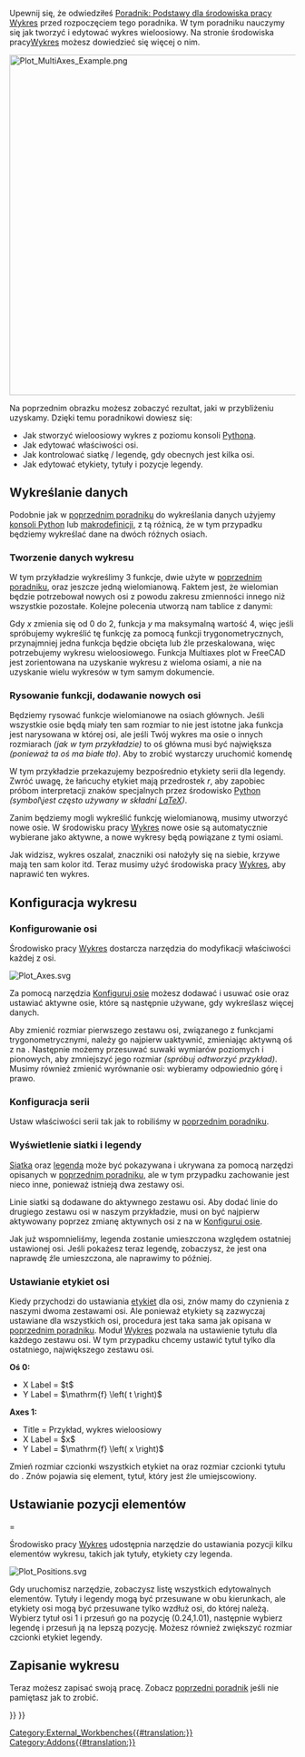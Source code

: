 <languages/>

{{TutorialInfo/pl
|Topic=środowisko pracy wykres
|Level=średniozaawansowany
|Time=dowolny
|Author=
|FCVersion= -
|Files=
}}

Upewnij się, że odwiedziłeś [[Plot_Basic_tutorial/pl|Poradnik: Podstawy dla środowiska pracy Wykres]] przed rozpoczęciem tego poradnika. W tym poradniku nauczymy się jak tworzyć i edytować wykres wieloosiowy. Na stronie środowiska  pracy[[Plot_Workbench/pl|Wykres]] możesz dowiedzieć się więcej o nim.

[[Image:Plot_MultiAxes_Example.png|600px]]
{{Caption|Przykład wykresu wieloosiowego}}

Na poprzednim obrazku możesz zobaczyć rezultat, jaki w przybliżeniu uzyskamy. Dzięki temu poradnikowi dowiesz się:
* Jak stworzyć wieloosiowy wykres z poziomu konsoli [[Python_console/pl|Pythona]].
* Jak edytować właściwości osi.
* Jak kontrolować siatkę / legendę, gdy obecnych jest kilka osi.
* Jak edytować etykiety, tytuły i pozycje legendy.

<span id="Plotting_data"></span>
==Wykreślanie danych==


Podobnie jak w [[Plot_Basic_tutorial/pl|poprzednim poradniku]] do wykreślania danych użyjemy [[Python_console/pl|konsoli Python]] lub [[Macros|makrodefinicji]], z tą różnicą, że w tym przypadku będziemy wykreślać dane na dwóch różnych osiach.

<span id="Creating_plot_data"></span>
===Tworzenie danych wykresu===

W tym przykładzie wykreślimy 3 funkcje, dwie użyte w [[Plot_Basic_tutorial/pl|poprzednim poradniku]], oraz jeszcze jedną wielomianową. Faktem jest, że wielomian będzie potrzebował nowych osi z powodu zakresu zmienności innego niż wszystkie pozostałe. Kolejne polecenia utworzą nam tablice z danymi:

{{Code|code=
import math
p = range(0,1001)
x = [2.0*xx/1000.0 for xx in p]
y = [xx**2.0 for xx in x]
t = [tt/1000.0 for tt in p]
s = [math.sin(math.pi*2.0*tt) for tt in t]
c = [math.cos(math.pi*2.0*tt) for tt in t]
}}

Gdy ''x'' zmienia się od 0 do 2, funkcja ''y'' ma maksymalną wartość 4, więc jeśli spróbujemy wykreślić tę funkcję za pomocą funkcji trygonometrycznych, przynajmniej jedna funkcja będzie obcięta lub źle przeskalowana, więc potrzebujemy wykresu wieloosiowego. Funkcja Multiaxes plot w FreeCAD jest zorientowana na uzyskanie wykresu z wieloma osiami, a nie na uzyskanie wielu wykresów w tym samym dokumencie.

<span id="Drawing_functions,_adding_new_axes"></span>
===Rysowanie funkcji, dodawanie nowych osi===

Będziemy rysować funkcje wielomianowe na osiach głównych. Jeśli wszystkie osie będą miały ten sam rozmiar to nie jest istotne jaka funkcja jest narysowana w której osi, ale jeśli Twój wykres ma osie o innych rozmiarach ''(jak w tym przykładzie)'' to oś główna musi być największa ''(ponieważ ta oś ma białe tło)''. Aby to zrobić wystarczy uruchomić komendę

{{Code|code=
try:
    from FreeCAD.Plot import Plot
except ImportError:
    from freecad.plot import Plot

Plot.plot(t,s,r"$\sin\left( 2 \pi t \right)$")
Plot.plot(t,c,r"$\cos\left( 2 \pi t \right)$")
}}

W tym przykładzie przekazujemy bezpośrednio etykiety serii dla legendy. Zwróć uwagę, że łańcuchy etykiet mają przedrostek ''r'', aby zapobiec próbom interpretacji znaków specjalnych przez środowisko [[Python/pl|Python]] ''(symbol ''\'' jest często używany w składni [https://www.latex-project.org/ LaTeX])''.

Zanim będziemy mogli wykreślić funkcję wielomianową, musimy utworzyć nowe osie. W środowisku pracy [[Plot_Workbench/pl|Wykres]] nowe osie są automatycznie wybierane jako aktywne, a nowe wykresy będą powiązane z tymi osiami.

{{Code|code=
Plot.addNewAxes()
Plot.plot(x,y,r"$x^2$")
}}

Jak widzisz, wykres oszalał, znaczniki osi nałożyły się na siebie, krzywe mają ten sam kolor itd. Teraz musimy użyć środowiska pracy [[Plot_Workbench/pl|Wykres]], aby naprawić ten wykres.

<span id="Configuring_plot"></span>
==Konfiguracja wykresu==

<span id="Configuring_axes"></span>
===Konfigurowanie osi===

Środowisko pracy [[Plot_Workbench/pl|Wykres]] dostarcza narzędzia do modyfikacji właściwości każdej z osi.

[[Image:Plot_Axes.svg‎]]
{{Caption|Ikonka narzędzia konfiguracji osi}}

Za pomocą narzędzia [[Plot_Axes/pl|Konfiguruj osie]] możesz dodawać i usuwać osie oraz ustawiać aktywne osie, które są następnie używane, gdy wykreślasz więcej danych.

Aby zmienić rozmiar pierwszego zestawu osi, związanego z funkcjami trygonometrycznymi, należy go najpierw uaktywnić, zmieniając aktywną oś z {{Value|1}} na {{Value|0}}. Następnie możemy przesuwać suwaki wymiarów poziomych i pionowych, aby zmniejszyć jego rozmiar ''(spróbuj odtworzyć przykład)''. Musimy również zmienić wyrównanie osi: wybieramy odpowiednio górę i prawo.

<span id="Configuring_series"></span>
===Konfiguracja serii===

Ustaw właściwości serii tak jak to robiliśmy w [[Plot_Basic_tutorial/pl|poprzednim poradniku]].

<span id="Showing_grid_and_legend"></span>
===Wyświetlenie siatki i legendy===

[[Plot_Grid/pl|Siatka]] oraz [[Plot_Legend/pl|legenda]] może być pokazywana i ukrywana za pomocą narzędzi opisanych w [[Plot_Basic_tutorial/pl|poprzednim poradniku]], ale w tym przypadku zachowanie jest nieco inne, ponieważ istnieją dwa zestawy osi.

Linie siatki są dodawane do aktywnego zestawu osi. Aby dodać linie do drugiego zestawu osi w naszym przykładzie, musi on być najpierw aktywowany poprzez zmianę aktywnych osi z {{Value|0}} na {{Value|1}} w [[Plot_Axes/pl|Konfiguruj osie]].

Jak już wspomnieliśmy, legenda zostanie umieszczona względem ostatniej ustawionej osi. Jeśli pokażesz teraz legendę, zobaczysz, że jest ona naprawdę źle umieszczona, ale naprawimy to później.

<span id="Setting_axes_labels"></span>
===Ustawianie etykiet osi===

Kiedy przychodzi do ustawiania [[Plot_Labels/pl|etykiet]] dla osi, znów mamy do czynienia z naszymi dwoma zestawami osi. Ale ponieważ etykiety są zazwyczaj ustawiane dla wszystkich osi, procedura jest taka sama jak opisana w [[Plot_Basic_tutorial/pl|poprzednim poradniku]]. Moduł [[Plot_Workbench/pl|Wykres]] pozwala na ustawienie tytułu dla każdego zestawu osi. W tym przypadku chcemy ustawić tytuł tylko dla ostatniego, największego zestawu osi.

'''Oś 0:'''
* X Label = $t$
* Y Label = $\mathrm{f} \left( t \right)$
'''Axes 1:'''
* Title = Przykład, wykres wieloosiowy
* X Label = $x$
* Y Label = $\mathrm{f} \left( x \right)$

Zmień rozmiar czcionki wszystkich etykiet na {{Value|20}} oraz rozmiar czcionki tytułu do {{Value|24}}. Znów pojawia się element, tytuł, który jest źle umiejscowiony.

<span id="Setting_elements_position"></span>
==Ustawianie pozycji elementów===

Środowisko pracy [[Plot_Workbench/pl|Wykres]] udostępnia narzędzie do ustawiania pozycji kilku elementów wykresu, takich jak tytuły, etykiety czy legenda.

[[Image:Plot_Positions.svg]]
{{Caption|Ikona edytora pozycji}}

Gdy uruchomisz narzędzie, zobaczysz listę wszystkich edytowalnych elementów. Tytuły i legendy mogą być przesuwane w obu kierunkach, ale etykiety osi mogą być przesuwane tylko wzdłuż osi, do której należą. Wybierz tytuł osi 1 i przesuń go na pozycję (0.24,1.01), następnie wybierz legendę i przesuń ją na lepszą pozycję. Możesz również zwiększyć rozmiar czcionki etykiet legendy.

<span id="Saving_plot"></span>
==Zapisanie wykresu==

Teraz możesz zapisać swoją pracę. Zobacz [[Plot_Basic_tutorial/pl|poprzedni poradnik]] jeśli nie pamiętasz jak to zrobić.


{{Plot_Tools_navi{{#translation:}}}}
{{Userdocnavi{{#translation:}}}}
[[Category:External_Workbenches{{#translation:}}]]
[[Category:Addons{{#translation:}}]]